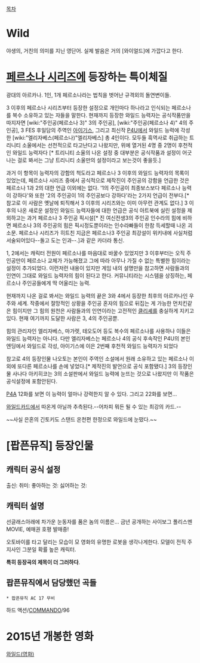 [[목차]]
= Wild = 
야생의, 거친의 의미를 지닌 영단어. 실제 발음은 거의 [와이얼드]에 가깝다고 한다.

= [[페르소나 시리즈]]에 등장하는 특이체질 = 
광대의 아르카나.
1인, 1개 페르소나라는 법칙을 벗어난 규격외의 돌연변이들.

3 이후의 페르소나 시리즈부터 등장한 설정으로 개인마다 하나라고 인식되는 페르소나를 복수 소유하고 있는 자들을 말한다. 현재까지 등장한 와일드 능력자는 공식작품만을 따지자면 [wiki:"주인공(페르소나 3)" 3의 주인공], [wiki:"주인공(페르소나 4)" 4의 주인공], 3 FES 후일담의 주역인 [[아이기스]], 그리고 최신작 [[P4U]]에서 와일드 능력에 각성한 [wiki:"엘리자베스(페르소나)"엘리자베스] 총 4인이다. 모두들 흑역사로 취급하는 트리니티 소울에서는 선천적으로 타고난다고 나왔지만, 위에 열거된 4명 중 2명이 후천적인 와일드 능력자다 [* 트리니티 소울의 나온 설정 중 대부분은 공식작품과 설정이 어긋나는 걸로 봐서는 그냥 트리니티 소울만의 설정이라고 보는것이 좋을듯.]
 
과거 이 항목이 능력자의 강함의 척도라고 페르소나 3 이후의 와일드 능력자의 목록이 있었는데, 페르소나 시리즈 중에서 공식적으로 제작진이 주인공의 강함을 언급한 것은 페르소나 1과 2의 대한 언급 이외에는 없다. '1의 주인공이 최종보스보다 페르소나 능력이 강하다'와 또한 '2의 주인공이 1의 주인공보다 강하다'라는 2가지 언급이 전부다.[* 참고로 이 사람은 옛날에 퇴직해서 3 이후의 시리즈와는 이미 아무런 관계도 없다.] 3 이후의 나온 새로운 설정인 와일드 능력자들에 대한 언급은 공식 아트북에 실린 설정을 제외하고는 과거 페르소나 3 주인공 픽시설[* 진 여신전생3의 주인공 인수라의 힘에 비하면 페르소나 3의 주인공의 힘은 픽시정도뿐이라는 인수라빠들이 한참 득세할때 나온 괴소문. 페르소나 시리즈가 히트친 지금은 페르소나3 주인공 최강설이 위키내에 사실처럼 서술되어있다--돌고 도는 인과--.]과 같은 카더라 통신.

1, 2에서는 캐릭터 전원이 페르소나를 마음대로 바꿀수 있었지만 3 이후부터는 오직 주인공만이 페르소나 교체가 가능해졌고 그에 따라 아무나 가질 수 없는 특별한 힘이라는 설정이 추가되었다. 이런저런 내용이 있지만 게임 내의 설명만을 참고하면 사람들과의 인연이 그대로 와일드 능력자의 힘이 된다고 한다. 커뮤니티라는 시스템을 상징하는, 페르소나 주인공들에게 딱 어울리는 능력.

현재까지 나온 걸로 봐서는 와일드 능력의 끝은 3와 4에서 등장한 최후의 아르카나인 우주와 세계. 작중에서 절망적인 상황을 주인공 혼자의 힘으로 뒤집는 게 가능한 먼치킨같은 힘이지만 그 힘의 원천은 사람들과의 인연이라는 고전적인 [[클리셰]]를 충실하게 지키고 있다. 현재 여기까지 도달한 사람은 3, 4의 주인공뿐.

힘의 관리자인 엘리자베스, 마가렛, 테오도어 등도 복수의 페르소나를 사용하나 이들은 와일드 능력자는 아니다. 다만 엘리자베스는 페르소나 4의 공식 후속작인 P4U의 본인 엔딩에서 와일드로 각성, 아이기스에 이은 2번째 후천적 와일드 능력자가 되었다 

참고로 4의 등장인물 나오토는 본인이 주역인 소설에서 원래 소유하고 있는 페르소나 이외에 또다른 페르소나를 손에 넣었다.[* 제작진의 발언으로 공식 포함됐다.] 3의 등장인물 사나다 아키히코는 3의 소설판에서 와일드 능력에 눈뜨는 것으로 나왔지만 이 작품은 공식설정에 포함안된다.

[[P4A]] 12화를 보면 이 능력이 얼마나 강력한지 알 수 있다. 그리고 22화를 보면...

[[와일드카드]]에서 따온게 아닐까 추측된다.--어차피 뭐든 될 수 있는 최강의 카드.--

~~사실 은혼의 긴토키도 스탠드 온천편 한정으로 와일드에 눈떴다.~~

= [팝픈뮤직] 등장인물 =
== 캐릭터 공식 설정 ==
출신:  
취미: 
좋아하는 것:
싫어하는 것: 

== 캐릭터 설명 ==
선글래스아래에 차가운 눈동자를 품은 놈의 이름은… 금년 공개하는 사이보그 폴리스멘 MOVIE, 예매권 호평 발매중!

오토바이를 타고 달리는 모습이 모 영화의 유명한 로봇을 생각나게한다. 모델이 전직 주지사인 그분일 확률 높은 캐릭터.

'''특히 등장곡의 제목이 더 그러하다'''.

== 팝픈뮤직에서 담당했던 곡들 ==
 * 팝픈뮤직 AC 17 무비
하드 액션/[[COMMANDO]]/96


= 2015년 개봉한 영화 = 
[[와일드(영화)]]
